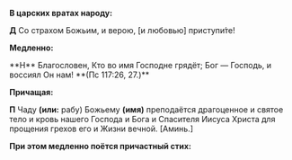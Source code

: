 
**В царских вратах народу:**

**Д** Со страхом Божьим, и верою, <R>[</R>и любовью<R>]</R> приступи́те!

**Медленно:**

<If condition={props.brightWeek}>
    <MdxLoader src="Shared/EasterTroparion" />
</If>
<If condition={!props.brightWeek}>
    **Н** Благословен, Кто во имя Господне грядёт; Бог — Господь, и воссиял Он нам! **(Пс 117:26, 27.)**
</If>

**Причащая:**

**П** Чаду **(или:** рабу<R>)</R> Божьему **(имя)** преподаётся драгоценное и святое тело и кровь нашего Господа и Бога и Спасителя Иисуса Христа для прощения грехов его и Жизни вечной. <R>[</R>Аминь.<R>]</R>

**При этом медленно поётся причастный стих:**
